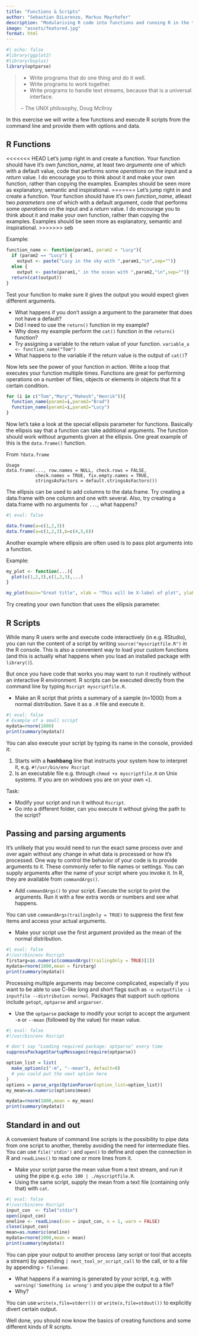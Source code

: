 ```yaml
---
title: "Functions & Scripts"
author: "Sebastian DiLorenzo, Markus Mayrhofer"
description: "Modularising R code into functions and running R in the terminal."
image: "assets/featured.jpg"
format: html
---
```


```r
#| echo: false
#library(ggplot2)
#library(bsplus)
library(optparse)
```

::: {.callout-note}
> - Write programs that do one thing and do it well.
> - Write programs to work together.
> - Write programs to handle text streams, because that is a universal interface.
>
> -- The UNIX philosophy, Doug McIlroy

In this exercise we will write a few functions and execute R scripts from the command line and provide them with options and data.
:::

## R Functions

<<<<<<< HEAD
Let's jump right in and create a function. Your function should have it's own *function_name*, at least two *arguments* one of which with a default value, code that performs some *operations* on the input and a *return* value. I do encourage you to think about it and make your own function, rather than copying the examples. Examples should be seen more as explanatory, semantic and inspirational.
=======
Let's jump right in and create a function. Your function should have it's own *function_name*, atleast two *parameters* one of which with a default argument, code that performs some *operations* on the input and a *return* value. I do encourage you to think about it and make your own function, rather than copying the examples. Examples should be seen more as explanatory, semantic and inspirational.
>>>>>>> seb

Example:

```r
function_name <- function(param1, param2 = "Lucy"){
  if (param2 == "Lucy") {
    output <- paste("Lucy in the sky with ",param1,"\n",sep="")}
  else {
    output <- paste(param1," in the ocean with ",param2,"\n",sep="")}
  return(cat(output))
}
```

Test your function to make sure it gives the output you would expect given different arguments.

- What happens if you don't assign a argument to the parameter that does not have a default?
- Did I need to use the `return()` function in my example?
- Why does my example perform the `cat()` function in the `return()` function?
- Try assigning a variable to the return value of your function.
  ` variable_a <- function_name("Tom")` 
- What happens to the variable if the return value is the output of `cat()`?

Now lets see the power of your function in action. Write a loop that executes your function multiple times. Functions are great for performing operations on a number of files, objects or elements in objects that fit a certain condition.

```r
for (i in c("Tom","Mary","Mahesh","Henrik")){
  function_name(param1=i,param2="Brad")
  function_name(param1=i,param2="Lucy")
}
```

Now let's take a look at the special ellipsis parameter for functions. Basically the ellipsis say that a function can take additional arguments. The function should work without arguments given at the ellipsis. One great example of this is the `data.frame()` function.

From `?data.frame`

```         
Usage
data.frame(..., row.names = NULL, check.rows = FALSE,
           check.names = TRUE, fix.empty.names = TRUE,
           stringsAsFactors = default.stringsAsFactors())
```

The ellipsis can be used to add columns to the data.frame. Try creating a data.frame with one column and one with several. Also, try creating a data.frame with no arguments for `...`, what happens?

```r
#| eval: false

data.frame(a=c(1,2,3))
data.frame(a=c(1,2,3),b=c(4,5,6))
```

Another example where ellipsis are often used is to pass plot arguments into a function.

Example:

```r
my_plot <- function(...){
  plot(c(1,2,3),c(1,2,3),...)
}

my_plot(main="Great title", xlab = "This will be X-label of plot", ylab="Y-label")
```

Try creating your own function that uses the ellipsis parameter.

## R Scripts

While many R users write and execute code interactively (in e.g. RStudio), you can run the content of a script by writing `source("myscriptfile.R")` in the R console. This is also a convenient way to load your custom functions (and this is actually what happens when you load an installed package with `library()`).

But once you have code that works you may want to run it routinely without an interactive R environment. R scripts can be executed directly from the command line by typing `Rscript myscriptfile.R`.

- Make an R script that prints a summary of a sample (n=1000) from a normal distribution. Save it as a `.R` file and execute it.

```r
#| eval: false
# Example of a small script
mydata=rnorm(1000)
print(summary(mydata))
```

You can also execute your script by typing its name in the console, provided it:

1. Starts with a **hashbang** line that instructs your system how to interpret it, e.g. `#!/usr/bin/env Rscript`
2. Is an executable file e.g. through `chmod +x myscriptfile.R` on Unix systems. If you are on windows you are on your own =).

Task:

- Modify your script and run it without `Rscript`.
- Go into a different folder, can you execute it without giving the path to the script?

<!--
```r
#| eval: false
#!/usr/bin/env Rscript
mydata=rnorm(1000)
print(summary(mydata))
```
-->

## Passing and parsing arguments

It's unlikely that you would need to run the exact same process over and over again without any change in what data is processed or how it's processed. One way to control the behavior of your code is to provide arguments to it. These commonly refer to file names or settings. You can supply arguments after the name of your script where you invoke it. In R, they are available from `commandArgs()`.

- Add `commandArgs()` to your script. Execute the script to print the arguments. Run it with a few extra words or numbers and see what happens.

You can use `commandArgs(trailingOnly = TRUE)` to suppress the first few items and access your actual arguments.

- Make your script use the first argument provided as the mean of the normal distribution.

```r
#| eval: false
#!/usr/bin/env Rscript
firstarg=as.numeric(commandArgs(trailingOnly = TRUE)[1])
mydata=rnorm(1000,mean = firstarg)
print(summary(mydata))
```

Processing multiple arguments may become complicated, especially if you want to be able to use C-like long and short flags such as `-o outputfile -i inputfile --distribution normal`. Packages that support such options include `getopt`, `optparse` and `argparser`.

- Use the `optparse` package to modify your script to accept the argument `-m` or `--mean` (followed by the value) for mean value.

```r
#| eval: false
#!/usr/bin/env Rscript

# don't say "Loading required package: optparse" every time
suppressPackageStartupMessages(require(optparse))

option_list = list(
  make_option(c("-m", "--mean"), default=0)
  # you could put the next option here
)
options = parse_args(OptionParser(option_list=option_list))
my_mean=as.numeric(options$mean)

mydata=rnorm(1000,mean = my_mean)
print(summary(mydata))
```

## Standard in and out

A convenient feature of command line scripts is the possibility to pipe data from one script to another, thereby avoiding the need for intermediate files. You can use `file('stdin')` and `open()` to define and open the connection in R and `readLines()` to read one or more lines from it.

- Make your script parse the mean value from a text stream, and run it using the pipe e.g. `echo 100 | ./myscriptfile.R`.
- Using the same script, supply the mean from a text file (containing only that) with `cat`.

```r
#| eval: false
#!/usr/bin/env Rscript
input_con  <- file("stdin")
open(input_con)
oneline <- readLines(con = input_con, n = 1, warn = FALSE)
close(input_con)
mean=as.numeric(oneline)
mydata=rnorm(1000,mean = mean)
print(summary(mydata))
```

You can pipe your output to another process (any script or tool that accepts a stream) by appending `| next_tool_or_script_call` to the call, or to a file by appending `> filename`.

- What happens if a warning is generated by your script, e.g. with `warning('Something is wrong')` and you pipe the output to a file?
- Why?
<!-- Answer: It only prints stdout to file, because the error comes to stderr, not stdout -->

You can use `write(x,file=stderr())` or `write(x,file=stdout())` to explicitly divert certain output.

Well done, you should now know the basics of creating functions and some different kinds of R scripts.

<!-- # Bonus challenges

If you have time, practice by writing an R script that you need in your own work, or select either of the following:

* Write a script that parses any text stream by line from either a file (when specified) or *stdin*, and writes to either another file (when specified) or *stdout*. Each line is written with a certain probability which is also provided as an argument (lines that start with **#** are always written). Report to *stderr* the number of lines read and written. Try your script on any *fastq*, *bam*/*sam*, or *vcf*-formatted data.

* Write a script that summarizes the content of a table contained in a plain text file. The table is supplied either as a file (when specified) or as a stream. Make sure any lines starting with *#* are ignored. For speed, do not use more than a maximum of 1000 lines as default, or another number if supplied as an argument. Try your script on any tabular data you have available.

-->
